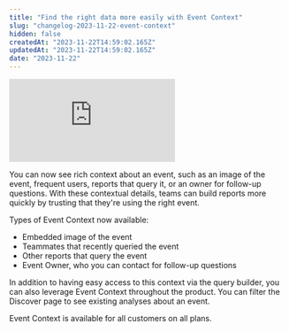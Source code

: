 ```yaml
---
title: "Find the right data more easily with Event Context"
slug: "changelog-2023-11-22-event-context"
hidden: false
createdAt: "2023-11-22T14:59:02.165Z"
updatedAt: "2023-11-22T14:59:02.165Z"
date: "2023-11-22"
---
```

<div style={{position: "relative", paddingBottom: "56.25%", height: 0}}><iframe src="https://www.loom.com/embed/f7e0cbde17d04c6eac858f3d7e69aacf?sid=ef579161-ad52-46f4-96e9-a5ad2c500dcf" frameBorder="0" webkitallowfullscreen="true" mozallowfullscreen="true" allowFullScreen style={{position: "absolute", top: 0, left: 0, width: "100%", height: "100%"}}></iframe></div>

You can now see rich context about an event, such as an image of the event, frequent users, reports that query it, or an owner for follow-up questions. With these contextual details, teams can build reports more quickly by trusting that they're using the right event.

Types of Event Context now available:
- Embedded image of the event
- Teammates that recently queried the event
- Other reports that query the event
- Event Owner, who you can contact for follow-up questions

In addition to having easy access to this context via the query builder, you can also leverage Event Context throughout the product. You can filter the Discover page to see existing analyses about an event.

Event Context is available for all customers on all plans.
